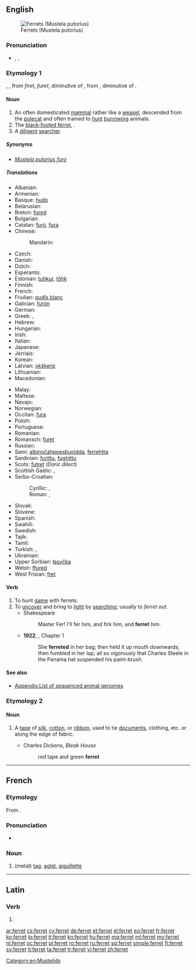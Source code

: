 ==English==
{{wikipedia}}
[[Image:Ilder.jpg|thumb|Ferrets (Mustela putorius)]]

===Pronunciation===
* {{enPR|fĕr'ət}}, {{IPA|/ˈfɛrɪt/}}, {{X-SAMPA|/"fer@t/}}
*: {{rhymes|ɛrɪt}}

===Etymology 1===
{{etyl|enm|en}} {{term|furet|lang=enm}}, {{term|ferret|lang=enm}}, from {{etyl|xno|en}} ''firet, furet'', diminutive of {{etyl|fro|en}} {{term|fuiron||weasel, ferret|lang=fro}}, from {{etyl|LL.|en}} {{term|furo||cat; robber|lang=la}}, diminutive of {{etyl|la|en}} {{term|fur||thief|lang=la}}.

====Noun====
{{en-noun}}

# An often domesticated [[mammal]] rather like a [[weasel]], descended from the [[polecat]] and often trained to [[hunt]] [[burrow]]ing animals.
# The [[black-footed ferret]], {{taxlink|Mustela nigripes|species}}.
# A [[diligent]] [[searcher]].

=====Synonyms=====
* {{sense|domesticated polecat}} ''[[Mustela putorius furo]]''

=====Translations=====
{{trans-top|the mammal ''Mustela putorius furo''}}
* Albanian: {{t-|sq|qelbësi}}
* Armenian: {{t-|hy|ժանտաքիս|sc=Armn}}
* Basque: [[hudo]]
* Belarusian: {{t-|be|тхор|m|tr=txor|sc=Cyrl}}
* Breton: [[fured]]
* Bulgarian: {{t+|bg|пор|m|tr=por|sc=Cyrl}}
* Catalan: [[furó]], [[fura]]
* Chinese:
*: Mandarin: {{t|cmn|雪貂|tr=xuědiāo|sc=Hani}}
* Czech: {{t-|cs|fretka|f}}
* Danish: {{t-|da|fritte|c}}
* Dutch: {{t+|nl|fret|m}}
* Esperanto: {{t+|eo|furo}}
* Estonian: [[tuhkur]], [[tőhk]]
* Finnish: {{t+|fi|fretti}}
* French: {{t+|fr|furet|m}}
* Friulian: [[pudîs blanc]]
* Galician: [[furón]]
* German: {{t+|de|Frettchen|n}}
* Greek: {{t+|el|κουνάβι|n|tr=kounávi}}, {{t+|el|νυφίτσα|f|tr=nyfítsa|sc=Grek}}
* Hebrew: {{t-|he|חָמוֹס|m|tr=khamós|sc=Hebr}}
* Hungarian: {{t+|hu|vadászgörény}}
* Irish: {{t-|ga|firéad|m}}
* Italian: {{t+|it|furetto|m}}
* Japanese: {{t-|ja|フェレット|tr=feretto|sc=Jpan}}
* Jèrriais: {{tø|roa-jer|futhet|m}}
* Korean: {{t-|ko|페레트|tr=pereteu|sc=Kore}}
* Latvian: [[okšķeris]]
* Lithuanian: {{t+|lt|šeškas|m}}
* Macedonian: {{t-|mk|ласица|f|tr=lásica}} <!-- weasel ?-->
{{trans-mid}}
* Malay: {{t-|ms|feret}}
* Maltese: {{t-|mt|nemes}}
* Navajo: {{tø|nv|dlǫ́ʼii}}
* Norwegian: {{t-|no|frett}}
* Occitan: [[fura]]
* Polish: {{t+|pl|fretka|f}}
* Portuguese: {{t+|pt|furão|m}}
* Romanian: {{t-|ro|nevăstuică|f}}
* Romansch: [[furet]]
* Russian: {{t+|ru|хорёк|m|tr=xorjók|sc=Cyrl}}
* Sami: [[albinočáhppesbuoidda]], [[ferrehtta]]
* Sardinian: [[furittu]], [[fughittu]]
* Scots: [[futret]] (''Doric dilect'')
* Scottish Gaelic: {{t-|gd|neas|f}}, {{t-|gd|fearaid|f}}
* Serbo-Croatian:
*: Cyrillic: {{t-|sh|твор|m}}, {{t-|sh|вретна|f}}
*: Roman: {{t-|sh|tvor|m}}, {{t-|sh|vretna|f}}
* Slovak: {{t-|sk|fretka|f}}
* Slovene: {{t+|sl|dihur|m}}
* Spanish: {{t+|es|hurón|m}}
* Swahili: {{t-|sw|fereti}}
* Swedish: {{t-|sv|tamiller}}
* Tajik: {{t-|tg|хаз|tr=xaz|sc=Cyrl}}
* Tamil: {{t-|ta|மரநாய் வகை|tr=ma.ra.nai |sc=Taml}}
* Turkish: {{t+|tr|yaban}}, {{t-|tr|dağ gelinciği}}
* Ukrainian: {{t-|uk|тхiр|m|tr=txir|sc=Cyrl}}
* Upper Sorbian: [[łasyčka]]
* Welsh: [[ffured]]
* West Frisian: [[fret]]
{{trans-bottom}}

====Verb====
{{en-verb}}

# To hunt [[game]] with ferrets.
# To [[uncover]] and bring to [[light]] by [[searching]]; usually to ''ferret out''.
#* Shakespeare
#*: Master Fer! I'll fer him, and firk him, and '''ferret''' him.
#* '''1922''', {{w|Virginia Woolf}}, ''{{w|Jacob's Room}}'' Chapter 1
#*: She '''ferreted''' in her bag; then held it up mouth downwards; then fumbled in her lap, all so vigorously that Charles Steele in the Panama hat suspended his paint-brush.

====See also====
* [[Appendix:List of sequenced animal genomes]]

===Etymology 2===
{{etyl|it|en}} {{term|fioretto|lang=it}}

====Noun====
{{en-noun|?}}

# {{context|dated|lang=en}} A [[tape]] of [[silk]], [[cotton]], or [[ribbon]], used to tie [[document]]s, clothing, etc. or along the edge of fabric.
#* Charles Dickens, ''Bleak House''
#*: red tape and green '''ferret'''


[[Category:en:Mustelids]]

----

==French==
===Etymology===
From {{suffix|fer|et|lang=fr}}.

===Pronunciation===
*{{IPA|/fɛ.ʁɛ/|lang=fr}}

===Noun===
{{fr-noun|m}}

# (metal) [[tag]]; [[aglet]], [[aiguillette]]

----

==Latin==

===Verb===
{{la-verb-form|ferret}}

# {{conjugation of|ferō||3|s|imperf|act|sub|lang=la}}

[[ar:ferret]]
[[cs:ferret]]
[[cy:ferret]]
[[de:ferret]]
[[et:ferret]]
[[el:ferret]]
[[eo:ferret]]
[[fr:ferret]]
[[ko:ferret]]
[[io:ferret]]
[[it:ferret]]
[[kn:ferret]]
[[hu:ferret]]
[[mg:ferret]]
[[ml:ferret]]
[[my:ferret]]
[[nl:ferret]]
[[oc:ferret]]
[[pl:ferret]]
[[ro:ferret]]
[[ru:ferret]]
[[sq:ferret]]
[[simple:ferret]]
[[fi:ferret]]
[[sv:ferret]]
[[tl:ferret]]
[[ta:ferret]]
[[tr:ferret]]
[[vi:ferret]]
[[zh:ferret]]